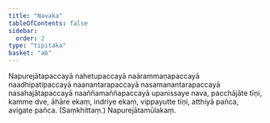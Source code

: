 ```yaml
---
title: "Navaka"
tableOfContents: false
sidebar:
  order: 2
type: "tipitaka"
basket: "ab"
---
```



<DynamicBreadcrumb />

<Paragraph number="1735">
Napurejātapaccayā nahetupaccayā naārammaṇapaccayā naadhipatipaccayā naanantarapaccayā nasamanantarapaccayā nasahajātapaccayā naaññamaññapaccayā upanissaye nava, pacchājāte tīṇi, kamme dve, āhāre ekaṃ, indriye ekaṃ, vippayutte tīṇi, atthiyā pañca, avigate pañca. (Saṃkhittaṃ.)

</Paragraph>

<Paragraph number="1736" type="center">
Napurejātamūlakaṃ.
</Paragraph>